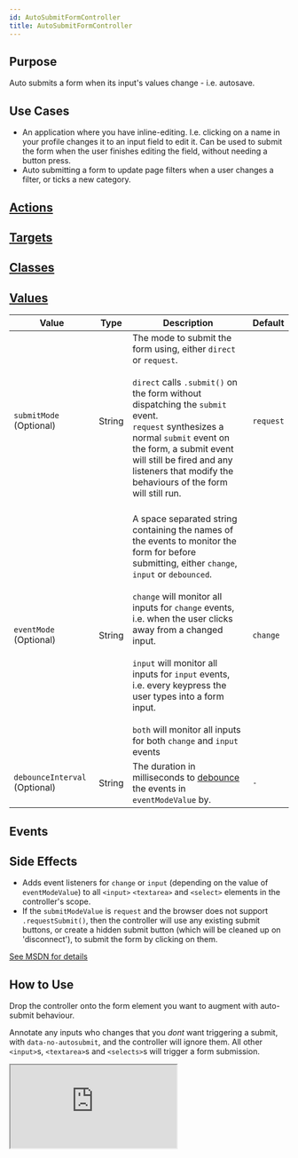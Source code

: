 ```yaml
---
id: AutoSubmitFormController
title: AutoSubmitFormController
---
```




## Purpose

Auto submits a form when its input's values change - i.e. autosave.

## Use Cases
- An application where you have inline-editing. I.e. clicking on a name in your profile changes it to an input field to edit it. Can be used to submit the form when the user finishes editing the field, without needing a button press.
- Auto submitting a form to update page filters when a user changes a filter, or ticks a new category.

## [Actions](https://stimulus.hotwire.dev/reference/actions)
<NoActions/>

## [Targets](https://stimulus.hotwire.dev/reference/targets)
<NoTargets/>

## [Classes](https://stimulus.hotwire.dev/reference/classes)
<NoClasses/>

## [Values](https://stimulus.hotwire.dev/reference/values)

| Value                         | Type   | Description                                                                                                                                                                                                                                                                                                                                                                                                                                                          | Default   |
|-------------------------------|--------|----------------------------------------------------------------------------------------------------------------------------------------------------------------------------------------------------------------------------------------------------------------------------------------------------------------------------------------------------------------------------------------------------------------------------------------------------------------------|-----------|
| `submitMode` (Optional)       | String | The mode to submit the form using, either `direct` or `request`. <br/><br/>`direct` calls `.submit()` on the form without dispatching the `submit` event. <br/>`request` synthesizes a normal `submit` event on the form, a submit event will still be fired and any listeners that modify the behaviours of the form will still run.<br/><br/>                                                                                                                      | `request` |
| `eventMode` (Optional)        | String | A space separated string containing the names of the events to monitor the form for before submitting, either `change`, `input` or `debounced`. <br/><br/>`change` will monitor all inputs for `change` events, i.e. when the user clicks away from a changed input.<br/><br/>`input` will monitor all inputs for `input` events, i.e. every keypress the user types into a form input.<br/><br/>`both` will monitor all inputs for both `change` and `input` events | `change`  |
| `debounceInterval` (Optional) | String | The duration in milliseconds to [debounce](https://css-tricks.com/debouncing-throttling-explained-examples/) the events in `eventModeValue` by.                                                                                                                                                                                                                                                                                                                      | `-`       |

## Events
<NoEvents/>

## Side Effects

- Adds event listeners for `change` or `input` (depending on the value of `eventModeValue`) to all `<input>` `<textarea>` and `<select>` elements in the controller's scope.
- If the `submitModeValue` is `request` and the browser does not support `.requestSubmit()`, then the controller will use any existing submit buttons, or create a hidden submit button (which will be cleaned up on 'disconnect'), to submit the form by clicking on them.

[See MSDN for details](https://developer.mozilla.org/en-US/docs/Web/API/HTMLFormElement/requestSubmit)

## How to Use

Drop the controller onto the form element you want to augment with auto-submit behaviour.

Annotate any inputs who changes that you _dont_ want triggering a submit, with `data-no-autosubmit`, and the controller will ignore them.
All other `<input>`s, `<textarea>`s and `<selects>`s will trigger a form submission.

<iframe
  src="https://stimulus-library.netlify.app/controllers/auto_submit_form_controller.html"
  style={{width: "100%", height: "500px", border: "0", borderRadius: "4px", overflow: "hidden"}}
  sandbox="allow-forms allow-modals allow-popups allow-presentation allow-same-origin allow-scripts"
/>
